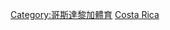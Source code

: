 {{Catnav|頁面分類|各種主題的頁面分類|按國家分類|各國體育|哥斯達黎加體育}}
{{Catnav|頁面分類|各種主題的頁面分類|按國家分類|各國體育|各國足球}}
{{Catnav|頁面分類|...|球類運動|足球|各國足球}}
{{Catnav|頁面分類|...|体育|各國體育|哥斯達黎加體育}}
{{Commons category|Association football in Costa Rica}}

[[Category:哥斯達黎加體育|Category:哥斯達黎加體育]]
[[Category:北美洲各国足球|Costa Rica]]